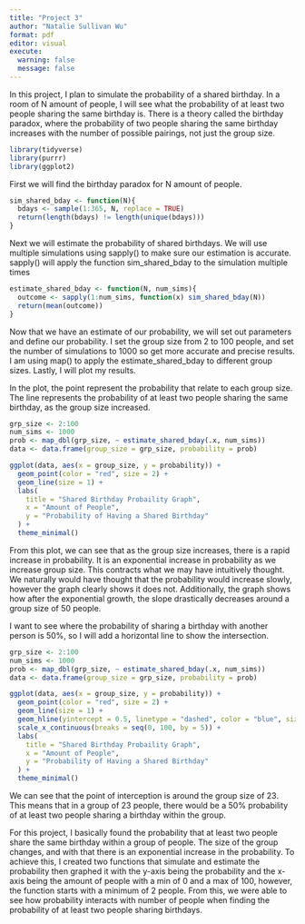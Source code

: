 ```yaml
---
title: "Project 3"
author: "Natalie Sullivan Wu"
format: pdf
editor: visual
execute: 
  warning: false
  message: false
---
```


In this project, I plan to simulate the probability of a shared birthday. In a room of N amount of people, I will see what the probability of at least two people sharing the same birthday is. There is a theory called the birthday paradox, where the probability of two people sharing the same birthday increases with the number of possible pairings, not just the group size.

```r
library(tidyverse)
library(purrr)
library(ggplot2)
```

First we will find the birthday paradox for N amount of people.

```r
sim_shared_bday <- function(N){
  bdays <- sample(1:365, N, replace = TRUE)
  return(length(bdays) != length(unique(bdays)))
}
```

Next we will estimate the probability of shared birthdays. We will use multiple simulations using sapply() to make sure our estimation is accurate. sapply() will apply the function sim_shared_bday to the simulation multiple times

```r
estimate_shared_bday <- function(N, num_sims){
  outcome <- sapply(1:num_sims, function(x) sim_shared_bday(N))
  return(mean(outcome))
}
```

Now that we have an estimate of our probability, we will set out parameters and define our probability. I set the group size from 2 to 100 people, and set the number of simulations to 1000 so get more accurate and precise results. I am using map() to apply the estimate_shared_bday to different group sizes. Lastly, I will plot my results.

In the plot, the point represent the probability that relate to each group size. The line represents the probability of at least two people sharing the same birthday, as the group size increased.

```r
grp_size <- 2:100
num_sims <- 1000 
prob <- map_dbl(grp_size, ~ estimate_shared_bday(.x, num_sims))
data <- data.frame(group_size = grp_size, probability = prob)

ggplot(data, aes(x = group_size, y = probability)) + 
  geom_point(color = "red", size = 2) + 
  geom_line(size = 1) + 
  labs(
    title = "Shared Birthday Probaility Graph",
    x = "Amount of People",
    y = "Probability of Having a Shared Birthday"
  ) + 
  theme_minimal()
```

From this plot, we can see that as the group size increases, there is a rapid increase in probability. It is an exponential increase in probability as we increase group size. This contracts what we may have intuitively thought. We naturally would have thought that the probability would increase slowly, however the graph clearly shows it does not. Additionally, the graph shows how after the exponential growth, the slope drastically decreases around a group size of 50 people.

I want to see where the probability of sharing a birthday with another person is 50%, so I will add a horizontal line to show the intersection.

```r
grp_size <- 2:100
num_sims <- 1000 
prob <- map_dbl(grp_size, ~ estimate_shared_bday(.x, num_sims))
data <- data.frame(group_size = grp_size, probability = prob)

ggplot(data, aes(x = group_size, y = probability)) + 
  geom_point(color = "red", size = 2) + 
  geom_line(size = 1) + 
  geom_hline(yintercept = 0.5, linetype = "dashed", color = "blue", size = 1) + 
  scale_x_continuous(breaks = seq(0, 100, by = 5)) + 
  labs(
    title = "Shared Birthday Probaility Graph",
    x = "Amount of People",
    y = "Probability of Having a Shared Birthday"
  ) + 
  theme_minimal()
```

We can see that the point of interception is around the group size of 23. This means that in a group of 23 people, there would be a 50% probability of at least two people sharing a birthday within the group.

For this project, I basically found the probability that at least two people share the same birthday within a group of people. The size of the group changes, and with that there is an exponential increase in the probability. To achieve this, I created two functions that simulate and estimate the probability then graphed it with the y-axis being the probability and the x-axis being the amount of people with a min of 0 and a max of 100, however, the function starts with a minimum of 2 people. From this, we were able to see how probability interacts with number of people when finding the probability of at least two people sharing birthdays.
